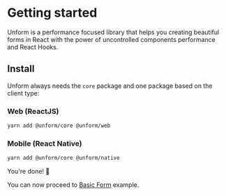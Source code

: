 # Getting started

Unform is a performance focused library that helps you creating beautiful forms in React with the power of uncontrolled components performance and React Hooks.

## Install

Unform always needs the `core` package and one package based on the client type:

### Web (ReactJS)

```sh
yarn add @unform/core @unform/web
```

### Mobile (React Native)

```sh
yarn add @unform/core @unform/native
```

You're done! 🎉

You can now proceed to [Basic Form](/guides/basic-form) example.
